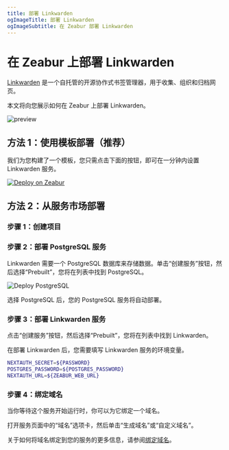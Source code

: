 ```yaml
---
title: 部署 Linkwarden
ogImageTitle: 部署 Linkwarden
ogImageSubtitle: 在 Zeabur 部署 Linkwarden
---
```


# 在 Zeabur 上部署 Linkwarden

[Linkwarden](https://github.com/linkwarden/linkwarden) 是一个自托管的开源协作式书签管理器，用于收集、组织和归档网页。

本文将向您展示如何在 Zeabur 上部署 Linkwarden。

![preview](https://github.com/linkwarden/linkwarden/raw/main/assets/dashboard.png)

## 方法 1：使用模板部署（推荐）

我们为您构建了一个模板，您只需点击下面的按钮，即可在一分钟内设置 Linkwarden 服务。

[![Deploy on Zeabur](https://zeabur.com/button.svg)](https://zeabur.com/templates/1E5ABT)

## 方法 2：从服务市场部署

### 步骤 1：创建项目

<CreateProject />

### 步骤 2：部署 PostgreSQL 服务

Linkwarden 需要一个 PostgreSQL 数据库来存储数据。单击“创建服务”按钮，然后选择“Prebuilt”，您将在列表中找到 PostgreSQL。

![Deploy PostgreSQL](/marketplace/postgresql/deploy.png)

选择 PostgreSQL 后，您的 PostgreSQL 服务将自动部署。

### 步骤 3：部署 Linkwarden 服务

点击“创建服务”按钮，然后选择“Prebuilt”，您将在列表中找到 Linkwarden。

在部署 Linkwarden 后，您需要填写 Linkwarden 服务的环境变量。

```bash
NEXTAUTH_SECRET=${PASSWORD}
POSTGRES_PASSWORD=${POSTGRES_PASSWORD}
NEXTAUTH_URL=${ZEABUR_WEB_URL}
```

### 步骤 4：绑定域名

当你等待这个服务开始运行时，你可以为它绑定一个域名。

打开服务页面中的“域名”选项卡，然后单击“生成域名”或“自定义域名”。

关于如何将域名绑定到您的服务的更多信息，请参阅[绑定域名](../deploy/domain-binding)。
